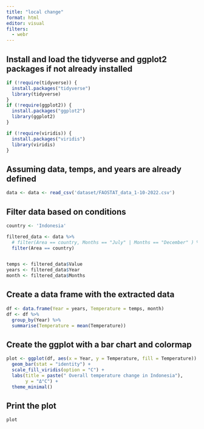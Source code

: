 ```yaml
---
title: "local change"
format: html
editor: visual
filters:
  - webr
---
```

## Install and load the tidyverse and ggplot2 packages if not already installed

```r
if (!require(tidyverse)) {
  install.packages("tidyverse")
  library(tidyverse)
}
if (!require(ggplot2)) {
  install.packages("ggplot2")
  library(ggplot2)
}

if (!require(viridis)) {
  install.packages("viridis")
  library(viridis)
}

```

## Assuming data, temps, and years are already defined

```r
data <- data <- read_csv('dataset/FAOSTAT_data_1-10-2022.csv')
```


## Filter data based on conditions
```r
country <- 'Indonesia'

filtered_data <- data %>%
  # filter(Area == country, Months == "July" | Months == "December" ) %>%
  filter(Area == country) 


temps <- filtered_data$Value
years <- filtered_data$Year
month <- filtered_data$Months
```


## Create a data frame with the extracted data
```r
df <- data.frame(Year = years, Temperature = temps, month)
df <- df %>% 
  group_by(Year) %>%
  summarise(Temperature = mean(Temperature))
```


## Create the ggplot with a bar chart and colormap
```r
plot <- ggplot(df, aes(x = Year, y = Temperature, fill = Temperature)) +
  geom_bar(stat = "identity") +
  scale_fill_viridis(option = "C") +
  labs(title = paste(" Overall temperature change in Indonesia"),
       y = "Δ°C") +
  theme_minimal()

```

## Print the plot
```r
plot
```

